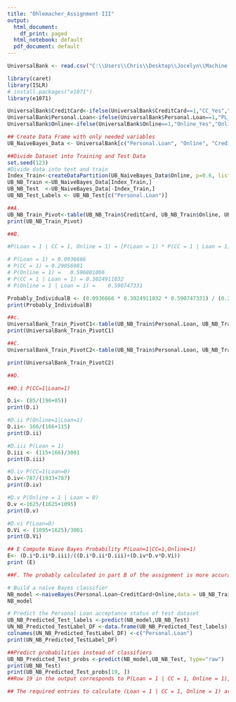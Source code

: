 ---
title: "Ohlemacher_Assignment III"
output:
  html_document:
    df_print: paged
  html_notebook: default
  pdf_document: default
---
```{r}
UniversalBank <- read.csv("C:\\Users\\Chris\\Desktop\\Jocelyn\\Machine Learning\\Assignment II\\UniversalBank.csv", header = TRUE, sep = ",")
```

```{r}
library(caret)
library(ISLR)
# install.packages("e1071") 
library(e1071)  
```

```{r}
UniversalBank$CreditCard<-ifelse(UniversalBank$CreditCard==1,"CC_Yes","CC_No")
UniversalBank$Personal.Loan<-ifelse(UniversalBank$Personal.Loan==1,"PL_Yes","PL_No")
UniversalBank$Online<-ifelse(UniversalBank$Online==1,"Online_Yes","Online_No")
```
```{r}
## Create Data Frame with only needed variables
UB_NaiveBayes_Data <- UniversalBank[c("Personal.Loan", "Online", "CreditCard")]
```

```{r}
##Divide Dataset into Training and Test Data
set.seed(123)
#Divide data into test and train
Index_Train<-createDataPartition(UB_NaiveBayes_Data$Online, p=0.6, list=FALSE)
UB_NB_Train <-UB_NaiveBayes_Data[Index_Train,]
UB_NB_Test  <-UB_NaiveBayes_Data[-Index_Train,]
UB_NB_Test_Labels <- UB_NB_Test[c("Personal.Loan")]
```



```{r}
##A. 
UB_NB_Train_Pivot<-table(UB_NB_Train$CreditCard, UB_NB_Train$Online, UB_NB_Train$Personal.Loan)
print(UB_NB_Train_Pivot)

```


```{r}
##B. 

#P(Loan = 1 | CC = 1, Online = 1) = [P(Loan = 1) * P(CC = 1 | Loan = 1) * P(Online = 1 | Loan = 1)] / [P(CC = 1) * P(Online = 1)]	= .09652039

# P(Loan = 1) = 0.0936666
# P(CC = 1) = 0.29056981
# P(Online = 1) =	0.596801066
# P(CC = 1 | Loan = 1) = 0.3024911032
# P(Online = 1 | Loan = 1) =	0.590747331

Probably_IndividualB <- (0.0936666 * 0.3024911032 * 0.590747331) / (0.29056981 * 0.596801066)
print(Probably_IndividualB)
```

```{r}
##c.
UniversalBank_Train_PivotC1<-table(UB_NB_Train$Personal.Loan, UB_NB_Train$Online)
print(UniversalBank_Train_PivotC1)
```

```{r}
##C.
UniversalBank_Train_PivotC2<-table(UB_NB_Train$Personal.Loan, UB_NB_Train$CreditCard)

print(UniversalBank_Train_PivotC2)
```

```{r}
##D.

##D.i P(CC=1|Loan=1)

D.i<- (85/(196+85))
print(D.i)
```

```{r}
#D.ii P(Online=1|Loan=1)
D.ii<- 166/(166+115)
print(D.ii)
```
```{r}
#D.iii P(Loan = 1) 
D.iii <- (115+166)/3001
print(D.iii)
```

```{r}
#D.iv P(CC=1|Loan=0)
D.iv<-787/(1933+787)
print(D.iv)
```

```{r}
#D.v P(Online = 1 | Loan = 0)
D.v <-1625/(1625+1095)
print(D.v)
```

```{r}
#D.vi P(Loan=0)
D.Vi <- (1095+1625)/3001
print(D.Vi)
```
```{r}
## E Compute Niave Bayes Probability P(Loan=1|CC=1,Online=1)
E<- (D.i*D.ii*D.iii)/((D.i*D.ii*D.iii)+(D.iv*D.v*D.Vi))
print (E)
```
```{r}
##F. The probably calculated in part B of the assignment is more accurate, as it is the actual probably rather than the estimated probability. Niave Bayes makes the assumption that each predictor is independent, which is usually not the case in reality.
```



```{r}
# Build a naïve Bayes classifier
NB_model <-naiveBayes(Personal.Loan~CreditCard+Online,data = UB_NB_Train)
NB_model
```
```{r}
# Predict the Personal Loan acceptance status of test dataset 
UB_NB_Predicted_Test_labels <-predict(NB_model,UB_NB_Test)
UN_NB_Predicted_TestLabel_DF <-data.frame(UB_NB_Predicted_Test_labels)
colnames(UN_NB_Predicted_TestLabel_DF) <-c("Personal.Loan")
print(UN_NB_Predicted_TestLabel_DF)
```

```{r}
##Predict probabilities instead of classifiers 
UB_NB_Predicted_Test_probs <-predict(NB_model,UB_NB_Test, type="raw")
print(UB_NB_Test)
print(UB_NB_Predicted_Test_probs[19, ])
##Row 19 in the output corresponds to P(Loan = 1 | CC = 1, Online = 1), probability = .0964, lower than the probability calculated in E, but approximately the same as the probability calculated in B. 

## The required entries to calculate (Loan = 1 | CC = 1, Online = 1) are the counts of Personal.Loan = 1, Personal.Loan =0, CreditCard =1, and Online =1. 

```


